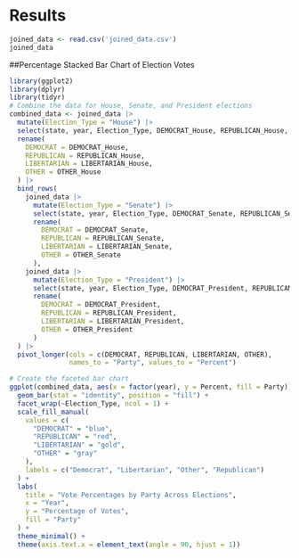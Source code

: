 # Results
```r
joined_data <- read.csv('joined_data.csv')
joined_data
```


##Percentage Stacked Bar Chart of Election Votes

```r
library(ggplot2)
library(dplyr)
library(tidyr)
# Combine the data for House, Senate, and President elections
combined_data <- joined_data |>
  mutate(Election_Type = "House") |>
  select(state, year, Election_Type, DEMOCRAT_House, REPUBLICAN_House, LIBERTARIAN_House, OTHER_House) %>%
  rename(
    DEMOCRAT = DEMOCRAT_House,
    REPUBLICAN = REPUBLICAN_House,
    LIBERTARIAN = LIBERTARIAN_House,
    OTHER = OTHER_House
  ) |>
  bind_rows(
    joined_data |>
      mutate(Election_Type = "Senate") |>
      select(state, year, Election_Type, DEMOCRAT_Senate, REPUBLICAN_Senate, LIBERTARIAN_Senate, OTHER_Senate) |>
      rename(
        DEMOCRAT = DEMOCRAT_Senate,
        REPUBLICAN = REPUBLICAN_Senate,
        LIBERTARIAN = LIBERTARIAN_Senate,
        OTHER = OTHER_Senate
      ),
    joined_data |>
      mutate(Election_Type = "President") |> 
      select(state, year, Election_Type, DEMOCRAT_President, REPUBLICAN_President, LIBERTARIAN_President, OTHER_President) |>
      rename(
        DEMOCRAT = DEMOCRAT_President,
        REPUBLICAN = REPUBLICAN_President,
        LIBERTARIAN = LIBERTARIAN_President,
        OTHER = OTHER_President
      )
  ) |>
  pivot_longer(cols = c(DEMOCRAT, REPUBLICAN, LIBERTARIAN, OTHER),
               names_to = "Party", values_to = "Percent")

# Create the faceted bar chart
ggplot(combined_data, aes(x = factor(year), y = Percent, fill = Party)) +
  geom_bar(stat = "identity", position = "fill") +
  facet_wrap(~Election_Type, ncol = 1) +  
  scale_fill_manual(
    values = c(
      "DEMOCRAT" = "blue",
      "REPUBLICAN" = "red",
      "LIBERTARIAN" = "gold",
      "OTHER" = "gray"
    ),
    labels = c("Democrat", "Libertarian", "Other", "Republican")
  ) +
  labs(
    title = "Vote Percentages by Party Across Elections",
    x = "Year",
    y = "Percentage of Votes",
    fill = "Party"
  ) +
  theme_minimal() +
  theme(axis.text.x = element_text(angle = 90, hjust = 1))

```

